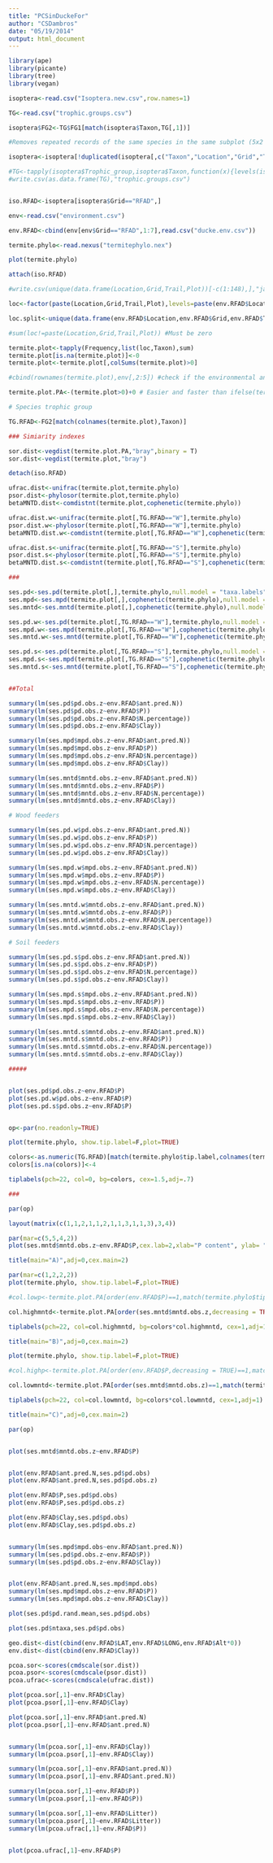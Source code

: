 ```yaml
---
title: "PCSinDuckeFor"
author: "CSDambros"
date: "05/19/2014"
output: html_document
---
```




```r

library(ape)
library(picante)
library(tree)
library(vegan)

```


```r

isoptera<-read.csv("Isoptera.new.csv",row.names=1)

TG<-read.csv("trophic.groups.csv")

isoptera$FG2<-TG$FG1[match(isoptera$Taxon,TG[,1])]

#Removes repeated records of the same species in the same subplot (5x2 quadrant)

isoptera<-isoptera[!duplicated(isoptera[,c("Taxon","Location","Grid","Trail","Plot","Distance_beginning","Side")]),]

#TG<-tapply(isoptera$Trophic_group,isoptera$Taxon,function(x){levels(isoptera$Trophic_group)[sort(x[is.na(x)==F],decreasing = TRUE)[1]]})
#write.csv(as.data.frame(TG),"trophic.groups.csv")


iso.RFAD<-isoptera[isoptera$Grid=="RFAD",]

env<-read.csv("environment.csv")

env.RFAD<-cbind(env[env$Grid=="RFAD",1:7],read.csv("ducke.env.csv"))


```

```r

termite.phylo<-read.nexus("termitephylo.nex")

plot(termite.phylo)

```

```r

attach(iso.RFAD)

#write.csv(unique(data.frame(Location,Grid,Trail,Plot))[-c(1:148),],"jau.csv")

loc<-factor(paste(Location,Grid,Trail,Plot),levels=paste(env.RFAD$Location,env.RFAD$Grid,env.RFAD$Trail,env.RFAD$Plot))

loc.split<-unique(data.frame(env.RFAD$Location,env.RFAD$Grid,env.RFAD$Trail,env.RFAD$Plot))

#sum(loc!=paste(Location,Grid,Trail,Plot)) #Must be zero

termite.plot<-tapply(Frequency,list(loc,Taxon),sum)
termite.plot[is.na(termite.plot)]<-0
termite.plot<-termite.plot[,colSums(termite.plot)>0]

#cbind(rownames(termite.plot),env[,2:5]) #check if the environmental and termite tables are in the same order

termite.plot.PA<-(termite.plot>0)+0 # Easier and faster than ifelse(termite.plot>0,1,0)

# Species trophic group

TG.RFAD<-FG2[match(colnames(termite.plot),Taxon)]

### Simiarity indexes

sor.dist<-vegdist(termite.plot.PA,"bray",binary = T)
sor.dist<-vegdist(termite.plot,"bray")

detach(iso.RFAD)

ufrac.dist<-unifrac(termite.plot,termite.phylo)
psor.dist<-phylosor(termite.plot,termite.phylo)
betaMNTD.dist<-comdistnt(termite.plot,cophenetic(termite.phylo))

ufrac.dist.w<-unifrac(termite.plot[,TG.RFAD=="W"],termite.phylo)
psor.dist.w<-phylosor(termite.plot[,TG.RFAD=="W"],termite.phylo)
betaMNTD.dist.w<-comdistnt(termite.plot[,TG.RFAD=="W"],cophenetic(termite.phylo))

ufrac.dist.s<-unifrac(termite.plot[,TG.RFAD=="S"],termite.phylo)
psor.dist.s<-phylosor(termite.plot[,TG.RFAD=="S"],termite.phylo)
betaMNTD.dist.s<-comdistnt(termite.plot[,TG.RFAD=="S"],cophenetic(termite.phylo))

###

ses.pd<-ses.pd(termite.plot[,],termite.phylo,null.model = "taxa.labels")
ses.mpd<-ses.mpd(termite.plot[,],cophenetic(termite.phylo),null.model = "taxa.labels",abundance.weighted=TRUE)
ses.mntd<-ses.mntd(termite.plot[,],cophenetic(termite.phylo),null.model = "taxa.labels",abundance.weighted=TRUE)

ses.pd.w<-ses.pd(termite.plot[,TG.RFAD=="W"],termite.phylo,null.model = "taxa.labels")
ses.mpd.w<-ses.mpd(termite.plot[,TG.RFAD=="W"],cophenetic(termite.phylo),null.model = "taxa.labels",abundance.weighted=TRUE)
ses.mntd.w<-ses.mntd(termite.plot[,TG.RFAD=="W"],cophenetic(termite.phylo),null.model = "taxa.labels",abundance.weighted=TRUE)

ses.pd.s<-ses.pd(termite.plot[,TG.RFAD=="S"],termite.phylo,null.model = "taxa.labels")
ses.mpd.s<-ses.mpd(termite.plot[,TG.RFAD=="S"],cophenetic(termite.phylo),null.model = "taxa.labels",abundance.weighted=TRUE)
ses.mntd.s<-ses.mntd(termite.plot[,TG.RFAD=="S"],cophenetic(termite.phylo),null.model = "taxa.labels",abundance.weighted=TRUE)


##Total

summary(lm(ses.pd$pd.obs.z~env.RFAD$ant.pred.N))
summary(lm(ses.pd$pd.obs.z~env.RFAD$P))
summary(lm(ses.pd$pd.obs.z~env.RFAD$N.percentage))
summary(lm(ses.pd$pd.obs.z~env.RFAD$Clay))

summary(lm(ses.mpd$mpd.obs.z~env.RFAD$ant.pred.N))
summary(lm(ses.mpd$mpd.obs.z~env.RFAD$P))
summary(lm(ses.mpd$mpd.obs.z~env.RFAD$N.percentage))
summary(lm(ses.mpd$mpd.obs.z~env.RFAD$Clay))

summary(lm(ses.mntd$mntd.obs.z~env.RFAD$ant.pred.N))
summary(lm(ses.mntd$mntd.obs.z~env.RFAD$P))
summary(lm(ses.mntd$mntd.obs.z~env.RFAD$N.percentage))
summary(lm(ses.mntd$mntd.obs.z~env.RFAD$Clay))

# Wood feeders

summary(lm(ses.pd.w$pd.obs.z~env.RFAD$ant.pred.N))
summary(lm(ses.pd.w$pd.obs.z~env.RFAD$P))
summary(lm(ses.pd.w$pd.obs.z~env.RFAD$N.percentage))
summary(lm(ses.pd.w$pd.obs.z~env.RFAD$Clay))

summary(lm(ses.mpd.w$mpd.obs.z~env.RFAD$ant.pred.N))
summary(lm(ses.mpd.w$mpd.obs.z~env.RFAD$P))
summary(lm(ses.mpd.w$mpd.obs.z~env.RFAD$N.percentage))
summary(lm(ses.mpd.w$mpd.obs.z~env.RFAD$Clay))

summary(lm(ses.mntd.w$mntd.obs.z~env.RFAD$ant.pred.N))
summary(lm(ses.mntd.w$mntd.obs.z~env.RFAD$P))
summary(lm(ses.mntd.w$mntd.obs.z~env.RFAD$N.percentage))
summary(lm(ses.mntd.w$mntd.obs.z~env.RFAD$Clay))

# Soil feeders

summary(lm(ses.pd.s$pd.obs.z~env.RFAD$ant.pred.N))
summary(lm(ses.pd.s$pd.obs.z~env.RFAD$P))
summary(lm(ses.pd.s$pd.obs.z~env.RFAD$N.percentage))
summary(lm(ses.pd.s$pd.obs.z~env.RFAD$Clay))

summary(lm(ses.mpd.s$mpd.obs.z~env.RFAD$ant.pred.N))
summary(lm(ses.mpd.s$mpd.obs.z~env.RFAD$P))
summary(lm(ses.mpd.s$mpd.obs.z~env.RFAD$N.percentage))
summary(lm(ses.mpd.s$mpd.obs.z~env.RFAD$Clay))

summary(lm(ses.mntd.s$mntd.obs.z~env.RFAD$ant.pred.N))
summary(lm(ses.mntd.s$mntd.obs.z~env.RFAD$P))
summary(lm(ses.mntd.s$mntd.obs.z~env.RFAD$N.percentage))
summary(lm(ses.mntd.s$mntd.obs.z~env.RFAD$Clay))

#####


plot(ses.pd$pd.obs.z~env.RFAD$P)
plot(ses.pd.w$pd.obs.z~env.RFAD$P)
plot(ses.pd.s$pd.obs.z~env.RFAD$P)


op<-par(no.readonly=TRUE)

plot(termite.phylo, show.tip.label=F,plot=TRUE)

colors<-as.numeric(TG.RFAD)[match(termite.phylo$tip.label,colnames(termite.plot))]
colors[is.na(colors)]<-4

tiplabels(pch=22, col=0, bg=colors, cex=1.5,adj=.7)

###

par(op)

layout(matrix(c(1,1,2,1,1,2,1,1,3,1,1,3),3,4))

par(mar=c(5,5,4,2))
plot(ses.mntd$mntd.obs.z~env.RFAD$P,cex.lab=2,xlab="P content", ylab= "Phylogenetic diversity",pch=21,col=0,bg=1,cex=1.5)

title(main="A)",adj=0,cex.main=2)

par(mar=c(1,2,2,2))
plot(termite.phylo, show.tip.label=F,plot=TRUE)

#col.lowp<-termite.plot.PA[order(env.RFAD$P)==1,match(termite.phylo$tip.label,colnames(termite.plot))]

col.highmntd<-termite.plot.PA[order(ses.mntd$mntd.obs.z,decreasing = TRUE)==1,match(termite.phylo$tip.label,colnames(termite.plot))]

tiplabels(pch=22, col=col.highmntd, bg=colors*col.highmntd, cex=1,adj=1)

title(main="B)",adj=0,cex.main=2)

plot(termite.phylo, show.tip.label=F,plot=TRUE)

#col.highp<-termite.plot.PA[order(env.RFAD$P,decreasing = TRUE)==1,match(termite.phylo$tip.label,colnames(termite.plot))]

col.lowmntd<-termite.plot.PA[order(ses.mntd$mntd.obs.z)==1,match(termite.phylo$tip.label,colnames(termite.plot))]

tiplabels(pch=22, col=col.lowmntd, bg=colors*col.lowmntd, cex=1,adj=1)

title(main="C)",adj=0,cex.main=2)

par(op)


plot(ses.mntd$mntd.obs.z~env.RFAD$P)


plot(env.RFAD$ant.pred.N,ses.pd$pd.obs)
plot(env.RFAD$ant.pred.N,ses.pd$pd.obs.z)

plot(env.RFAD$P,ses.pd$pd.obs)
plot(env.RFAD$P,ses.pd$pd.obs.z)

plot(env.RFAD$Clay,ses.pd$pd.obs)
plot(env.RFAD$Clay,ses.pd$pd.obs.z)


summary(lm(ses.mpd$mpd.obs~env.RFAD$ant.pred.N))
summary(lm(ses.pd$pd.obs.z~env.RFAD$P))
summary(lm(ses.pd$pd.obs.z~env.RFAD$Clay))


plot(env.RFAD$ant.pred.N,ses.mpd$mpd.obs)
summary(lm(ses.mpd$mpd.obs.z~env.RFAD$P))
summary(lm(ses.mpd$mpd.obs.z~env.RFAD$Clay))

plot(ses.pd$pd.rand.mean,ses.pd$pd.obs)

plot(ses.pd$ntaxa,ses.pd$pd.obs)


```


```r

geo.dist<-dist(cbind(env.RFAD$LAT,env.RFAD$LONG,env.RFAD$Alt*0))
env.dist<-dist(cbind(env.RFAD$Clay))


```

```r

pcoa.sor<-scores(cmdscale(sor.dist))
pcoa.psor<-scores(cmdscale(psor.dist))
pcoa.ufrac<-scores(cmdscale(ufrac.dist))

plot(pcoa.sor[,1]~env.RFAD$Clay)
plot(pcoa.psor[,1]~env.RFAD$Clay)

plot(pcoa.sor[,1]~env.RFAD$ant.pred.N)
plot(pcoa.psor[,1]~env.RFAD$ant.pred.N)


summary(lm(pcoa.sor[,1]~env.RFAD$Clay))
summary(lm(pcoa.psor[,1]~env.RFAD$Clay))

summary(lm(pcoa.sor[,1]~env.RFAD$ant.pred.N))
summary(lm(pcoa.psor[,1]~env.RFAD$ant.pred.N))

summary(lm(pcoa.sor[,1]~env.RFAD$P))
summary(lm(pcoa.psor[,1]~env.RFAD$P))

summary(lm(pcoa.sor[,1]~env.RFAD$Litter))
summary(lm(pcoa.psor[,1]~env.RFAD$Litter))
summary(lm(pcoa.ufrac[,1]~env.RFAD$P))


plot(pcoa.ufrac[,1]~env.RFAD$P)


```




